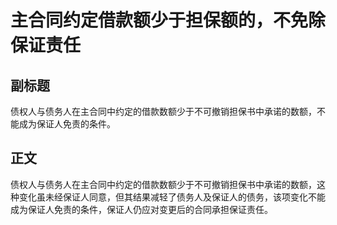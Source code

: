 # 主合同约定借款额少于担保额的，不免除保证责任
## 副标题
债权人与债务人在主合同中约定的借款数额少于不可撤销担保书中承诺的数额，不能成为保证人免责的条件。
## 正文
债权人与债务人在主合同中约定的借款数额少于不可撤销担保书中承诺的数额，这种变化虽未经保证人同意，但其结果减轻了债务人及保证人的债务，该项变化不能成为保证人免责的条件，保证人仍应对变更后的合同承担保证责任。